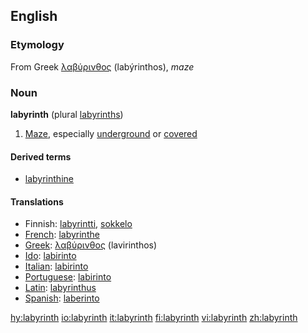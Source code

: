 ==English==

===Etymology===
From Greek [[λαβύρινθος]] (labýrinthos), ''maze''

===Noun===
'''labyrinth''' (plural [[labyrinths]])
# [[maze|Maze]], especially [[underground]] or [[covered]]

====Derived terms====
*[[labyrinthine]]

====Translations====
*Finnish: [[labyrintti]], [[sokkelo]]
*[[French]]: [[labyrinthe]]
*[[Greek]]: [[λαβύρινθος]] (lavirinthos) {{m}}
*[[Ido]]: [[labirinto]]
*[[Italian]]: [[labirinto]] {{m}}
*[[Portuguese]]: [[labirinto]] {{m}}
*[[Latin]]: [[labyrinthus]]
*[[Spanish]]: [[laberinto]] {{m}}

[[hy:labyrinth]]
[[io:labyrinth]]
[[it:labyrinth]]
[[fi:labyrinth]]
[[vi:labyrinth]]
[[zh:labyrinth]]